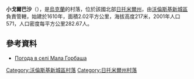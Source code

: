 {{coord|50|28|34|N|27|26|9|E|scale:30000|display=title}}
  
'''小戈爾巴沙'''（{{lang-uk|Мала Горбаша}}），是[[烏克蘭|烏克蘭]]的村落，位於該國北部[[日托米爾州|日托米爾州]]，由[[沃倫斯基新城區|沃倫斯基新城區]]負責管轄，始建於1610年，面積2.02平方公里，海拔高度217米，2001年人口571，人口密度每平方公里282.67人。

==參考資料== 
* [http://weather.in.ua/ua/zhitomirskaja/14496 Погода в селі Мала Горбаша] {{Wayback|url=http://weather.in.ua/ua/zhitomirskaja/14496 |date=20160817095915 }}

{{DEFAULTSORT:Мала Горбаша}}
[[Category:沃倫斯基新城區村落|Category:沃倫斯基新城區村落]]
[[Category:日托米爾州村落|Category:日托米爾州村落]]


{{Zhytomyr-geo-stub}}
